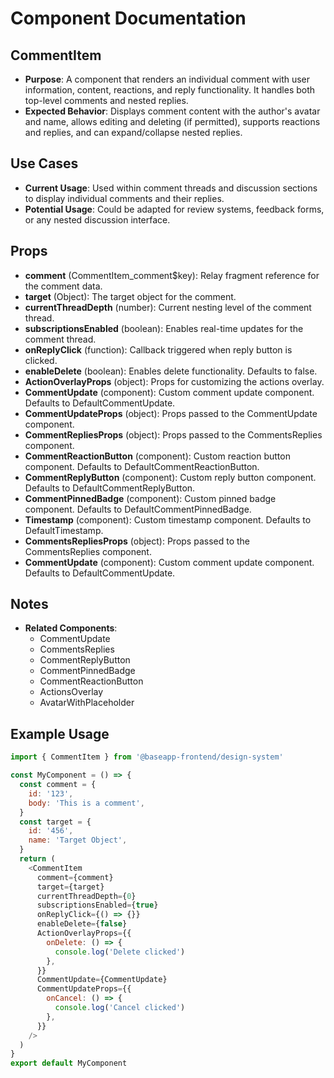 
<Meta title="@baseapp-frontend | components/Comments/CommentItem" />

# Component Documentation

## CommentItem

- **Purpose**: A component that renders an individual comment with user information, content, reactions, and reply functionality. It handles both top-level comments and nested replies.
- **Expected Behavior**: Displays comment content with the author's avatar and name, allows editing and deleting (if permitted), supports reactions and replies, and can expand/collapse nested replies.

## Use Cases

- **Current Usage**: Used within comment threads and discussion sections to display individual comments and their replies.
- **Potential Usage**: Could be adapted for review systems, feedback forms, or any nested discussion interface.

## Props

- **comment** (CommentItem_comment$key): Relay fragment reference for the comment data.
- **target** (Object): The target object for the comment.
- **currentThreadDepth** (number): Current nesting level of the comment thread.
- **subscriptionsEnabled** (boolean): Enables real-time updates for the comment thread.
- **onReplyClick** (function): Callback triggered when reply button is clicked.
- **enableDelete** (boolean): Enables delete functionality. Defaults to false.
- **ActionOverlayProps** (object): Props for customizing the actions overlay.
- **CommentUpdate** (component): Custom comment update component. Defaults to DefaultCommentUpdate.
- **CommentUpdateProps** (object): Props passed to the CommentUpdate component.
- **CommentRepliesProps** (object): Props passed to the CommentsReplies component.
- **CommentReactionButton** (component): Custom reaction button component. Defaults to DefaultCommentReactionButton.
- **CommentReplyButton** (component): Custom reply button component. Defaults to DefaultCommentReplyButton.
- **CommentPinnedBadge** (component): Custom pinned badge component. Defaults to DefaultCommentPinnedBadge.
- **Timestamp** (component): Custom timestamp component. Defaults to DefaultTimestamp.
- **CommentsRepliesProps** (object): Props passed to the CommentsReplies component.
- **CommentUpdate** (component): Custom comment update component. Defaults to DefaultCommentUpdate.

## Notes

- **Related Components**:
  - CommentUpdate
  - CommentsReplies
  - CommentReplyButton
  - CommentPinnedBadge
  - CommentReactionButton
  - ActionsOverlay
  - AvatarWithPlaceholder

## Example Usage

```javascript
import { CommentItem } from '@baseapp-frontend/design-system'

const MyComponent = () => {
  const comment = {
    id: '123',
    body: 'This is a comment',
  }
  const target = {
    id: '456',
    name: 'Target Object',
  }
  return (
    <CommentItem
      comment={comment}
      target={target}
      currentThreadDepth={0}
      subscriptionsEnabled={true}
      onReplyClick={() => {}}
      enableDelete={false}
      ActionOverlayProps={{
        onDelete: () => {
          console.log('Delete clicked')
        },
      }}
      CommentUpdate={CommentUpdate}
      CommentUpdateProps={{
        onCancel: () => {
          console.log('Cancel clicked')
        },
      }}
    />
  )
}
export default MyComponent
```